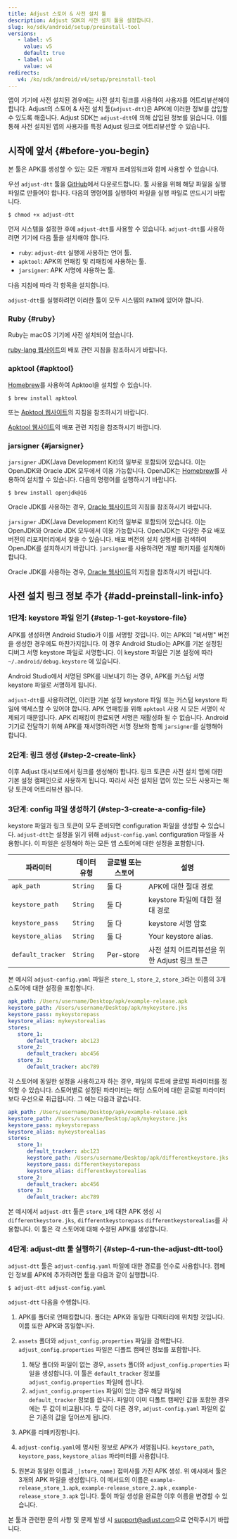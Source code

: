 ```yaml
---
title: Adjust 스토어 & 사전 설치 툴
description: Adjust SDK의 사전 설치 툴을 설정합니다.
slug: ko/sdk/android/setup/preinstall-tool
versions:
   - label: v5
     value: v5
     default: true
   - label: v4
     value: v4
redirects:
   v4: /ko/sdk/android/v4/setup/preinstall-tool
---
```


앱이 기기에 사전 설치된 경우에는 사전 설치 링크를 사용하여 사용자를 어트리뷰션해야 합니다. Adjust의 스토어 & 사전 설치 툴\(`adjust-dtt`\)은 APK에 이러한 정보를 삽입할 수 있도록 해줍니다. Adjust SDK는 `adjust-dtt`에 의해 삽입된 정보를 읽습니다. 이를 통해 사전 설치된 앱의 사용자를 특정 Adjust 링크로 어트리뷰션할 수 있습니다.

## 시작에 앞서 {#before-you-begin}

<Callout type="note">

본 툴은 APK를 생성할 수 있는 모든 개발자 프레임워크와 함께 사용할 수 있습니다.

</Callout>

우선 `adjust-dtt` 툴을 [GitHub](https://github.com/adjust/android_sdk/blob/master/tools/adjust-dtt)에서 다운로드합니다. 툴 사용을 위해 해당 파일을 실행 파일로 만들어야 합니다. 다음의 명령어를 실행하여 파일을 실행 파일로 만드시기 바랍니다.

```console
$ chmod +x adjust-dtt
```

먼저 시스템을 설정한 후에 `adjust-dtt`를 사용할 수 있습니다. `adjust-dtt`를 사용하려면 기기에 다음 툴을 설치해야 합니다.

- `ruby`: `adjust-dtt` 실행에 사용하는 언어 툴.
- `apktool`: APK의 언패킹 및 리패킹에 사용하는 툴.
- `jarsigner`: APK 서명에 사용하는 툴.

다음 지침에 따라 각 항목을 설치합니다.

<Callout type="important">

`adjust-dtt`를 실행하려면 이러한 툴이 모두 시스템의 `PATH`에 있어야 합니다.

</Callout>

### Ruby {#ruby}

<Tabs>
<Tab title="Mac OS" sync="mac">

Ruby는 macOS 기기에 사전 설치되어 있습니다.

</Tab>
<Tab title="Linux" sync="linux">

[ruby\-lang 웹사이트](https://www.ruby-lang.org/en/documentation/installation/)의 배포 관련 지침을 참조하시기 바랍니다.

</Tab>
</Tabs>

### apktool {#apktool}

<Tabs>
<Tab title="Mac OS" sync="mac">

[Homebrew](https://brew.sh/)를 사용하여 Apktool을 설치할 수 있습니다.

```console
$ brew install apktool
```

또는 [Apktool 웹사이트](https://ibotpeaches.github.io/Apktool/install/)의 지침을 참조하시기 바랍니다.

</Tab>
<Tab title="Linux" sync="linux">

[Apktool 웹사이트](https://ibotpeaches.github.io/Apktool/install/)의 배포 관련 지침을 참조하시기 바랍니다.

</Tab>
</Tabs>

### jarsigner {#jarsigner}

<Tabs>
<Tab title="Mac OS" sync="mac">

`jarsigner` JDK\(Java Development Kit\)의 일부로 포함되어 있습니다. 이는 OpenJDK와 Oracle JDK 모두에서 이용 가능합니다. OpenJDK는 [Homebrew](https://brew.sh)를 사용하여 설치할 수 있습니다. 다음의 명령어를 실행하시기 바랍니다.

```console
$ brew install openjdk@16
```

Oracle JDK를 사용하는 경우, [Oracle 웹사이트](https://docs.oracle.com/en/java/javase/16/install/installation-jdk-macos.html#GUID-E8A251B6-D9A9-4276-ABC8-CC0DAD62EA33)의 지침을 참조하시기 바랍니다.

</Tab>
<Tab title="Linux" sync="linux">

`jarsigner` JDK\(Java Development Kit\)의 일부로 포함되어 있습니다. 이는 OpenJDK와 Oracle JDK 모두에서 이용 가능합니다. OpenJDK는 다양한 주요 배포 버전의 리포지터리에서 찾을 수 있습니다. 배포 버전의 설치 설명서를 검색하여 OpenJDK를 설치하시기 바랍니다. `jarsigner`를 사용하려면 개발 패키지를 설치해야 합니다.

Oracle JDK를 사용하는 경우, [Oracle 웹사이트](https://docs.oracle.com/en/java/javase/16/install/installation-jdk-linux-platforms.html#GUID-737A84E4-2EFF-4D38-8E60-3E29D1B884B8)의 지침을 참조하시기 바랍니다.

</Tab>
</Tabs>

## 사전 설치 링크 정보 추가 {#add-preinstall-link-info}

### 1단계: keystore 파일 얻기 {#step-1-get-keystore-file}

APK를 생성하면 Android Studio가 이를 서명할 것입니다. 이는 APK의 "비서명" 버전을 생성한 경우에도 마찬가지입니다. 이 경우 Android Studio는 APK를 기본 설정된 디버그 서명 keystore 파일로 서명합니다. 이 keystore 파일은 기본 설정에 따라 `~/.android/debug.keystore` 에 있습니다.

Android Studio에서 서명된 SPK를 내보내기 하는 경우, APK를 커스텀 서명 keystore 파일로 서명하게 됩니다.

`adjust-dtt`를 사용하려면, 이러한 기본 설정 keystore 파일 또는 커스텀 keystore 파일에 액세스할 수 있어야 합니다. APK 언패킹을 위해 `apktool` 사용 시 모든 서명이 삭제되기 때문입니다. APK 리패킹이 완료되면 서명은 재활성화 될 수 없습니다. Android 기기로 전달하기 위해 APK를 재서명하려면 서명 정보와 함께 `jarsigner`를 실행해야 합니다.

### 2단계: 링크 생성 {#step-2-create-link}

이후 Adjust 대시보드에서 링크를 생성해야 합니다. 링크 토큰은 사전 설치 앱에 대한 기본 설정 캠페인으로 사용하게 됩니다. 따라서 사전 설치된 앱이 있는 모든 사용자는 해당 토큰에 어트리뷰션 됩니다.

### 3단계: config 파일 생성하기 {#step-3-create-a-config-file}

keystore 파일과 링크 토큰이 모두 준비되면 configuration 파일을 생성할 수 있습니다. `adjust-dtt`는 설정을 읽기 위해 `adjust-config.yaml` configuration 파일을 사용합니다. 이 파일은 설정해야 하는 모든 앱 스토어에 대한 설정을 포함합니다.

| 파라미터          | 데이터 유형 | 글로벌 또는 스토어 | 설명                                         |
| ----------------- | ----------- | ------------------ | -------------------------------------------- |
| `apk_path`        | `String`    | 둘 다              | APK에 대한 절대 경로                         |
| `keystore_path`   | `String`    | 둘 다              | keystore 파일에 대한 절대 경로               |
| `keystore_pass`   | `String`    | 둘 다              | keystore 서명 암호                           |
| `keystore_alias`  | `String`    | 둘 다              | Your keystore alias.                         |
| `default_tracker` | `String`    | Per\-store         | 사전 설치 어트리뷰션을 위한 Adjust 링크 토큰 |

본 예시의 `adjust-config.yaml` 파일은 `store_1`, `store_2`, `store_3`라는 이름의 3개 스토어에 대한 설정을 포함합니다.

<CodeBlock title="adjust-config.yaml">

```yaml
apk_path: /Users/username/Desktop/apk/example-release.apk
keystore_path: /Users/username/Desktop/apk/mykeystore.jks
keystore_pass: mykeystorepass
keystore_alias: mykeystorealias
stores:
   store_1:
      default_tracker: abc123
   store_2:
      default_tracker: abc456
   store_3:
      default_tracker: abc789
```

</CodeBlock>

각 스토어에 동일한 설정을 사용하고자 하는 경우, 파일의 루트에 글로벌 파라미터를 정의할 수 있습니다. 스토어별로 설정된 파라미터는 해당 스토어에 대한 글로벌 파라미터보다 우선으로 취급됩니다. 그 예는 다음과 같습니다.

<CodeBlock title="adjust-config.yaml">

```yaml
apk_path: /Users/username/Desktop/apk/example-release.apk
keystore_path: /Users/username/Desktop/apk/mykeystore.jks
keystore_pass: mykeystorepass
keystore_alias: mykeystorealias
stores:
   store_1:
      default_tracker: abc123
      keystore_path: /Users/username/Desktop/apk/differentkeystore.jks
      keystore_pass: differentkeystorepass
      keystore_alias: differentkeystorealias
   store_2:
      default_tracker: abc456
   store_3:
      default_tracker: abc789
```

</CodeBlock>

본 예시에서 `adjust-dtt` 툴은 `store_1`에 대한 APK 생성 시 `differentkeystore.jks`, `differentkeystorepass` `differentkeystorealias`를 사용합니다. 이 툴은 각 스토어에 대해 수정된 APK를 생성합니다.

### 4단계: adjust\-dtt 툴 실행하기 {#step-4-run-the-adjust-dtt-tool}

`adjust-dtt` 툴은 `adjust-config.yaml` 파일에 대한 경로를 인수로 사용합니다. 캠페인 정보를 APK에 추가하려면 툴을 다음과 같이 실행합니다.

```console
$ adjust-dtt adjust-config.yaml
```

`adjust-dtt` 다음을 수행합니다.

1. APK를 폴더로 언패킹합니다. 폴더는 APK와 동일한 디렉터리에 위치할 것입니다. 이름 또한 APK와 동일합니다.
2. `assets` 폴더와 `adjust_config.properties` 파일을 검색합니다. `adjust_config.properties` 파일은 디폴트 캠페인 정보를 포함합니다.

   1. 해당 폴더와 파일이 없는 경우, `assets` 폴더와 `adjust_config.properties` 파일을 생성합니다. 이 툴은 `default_tracker` 정보를 `adjust_config.properties` 파일에 씁니다.
   2. `adjust_config.properties` 파일이 있는 경우 해당 파일에 `default_tracker` 정보를 씁니다. 파일이 이미 디폴트 캠페인 값을 포함한 경우에는 두 값이 비교됩니다. 두 값이 다른 경우, `adjust-config.yaml` 파일의 값은 기존의 값을 덮어쓰게 됩니다.

3. APK를 리패키징합니다.
4. `adjust-config.yaml`에 명시된 정보로 APK가 서명됩니다. `keystore_path`, `keystore_pass`, `keystore_alias` 파라미터를 사용합니다.
5. 원본과 동일한 이름과 `_[store_name]` 접미사를 가진 APK 생성. 위 예시에서 툴은 3개의 APK 파일을 생성합니다. 이 메서드의 이름은 `example-release_store_1.apk`, `example-release_store_2.apk` , `example-release_store_3.apk` 입니다. 툴이 파일 생성을 완료한 이후 이름을 변경할 수 있습니다.

본 툴과 관련한 문의 사항 및 문제 발생 시 [support@adjust.com](mailto:support@adjust.com)으로 연락주시기 바랍니다.
